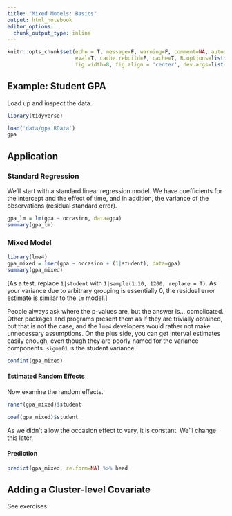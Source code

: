 ```yaml
---
title: "Mixed Models: Basics"
output: html_notebook
editor_options: 
  chunk_output_type: inline
---
```



```r
knitr::opts_chunk$set(echo = T, message=F, warning=F, comment=NA, autodep=F, 
                      eval=T, cache.rebuild=F, cache=T, R.options=list(width=120), 
                      fig.width=8, fig.align = 'center', dev.args=list(bg = 'transparent'), dev='svglite')
```


## Example: Student GPA

Load up and inspect the data.

```r
library(tidyverse)
```


```r
load('data/gpa.RData')
gpa
```

## Application

### Standard Regression

We'll start with a standard linear regression model. We have coefficients for the intercept and the effect of time, and in addition, the variance of the observations (residual standard error).

```r
gpa_lm = lm(gpa ~ occasion, data=gpa)
summary(gpa_lm)
```

### Mixed Model

```r
library(lme4)
gpa_mixed = lmer(gpa ~ occasion + (1|student), data=gpa)
summary(gpa_mixed)
```

[As a test, replace `1|student` with `1|sample(1:10, 1200, replace = T)`.  As your variance due to arbitrary grouping is essentially 0, the residual error estimate is similar to the `lm` model.]


People always ask where the p-values are, but the answer is... complicated.  Other packages and programs present them as if they are trivially obtained, but that is not the case, and the `lme4` developers would rather not make unnecessary assumptions.  On the plus side, you can get interval estimates easily enough, even though they are poorly named for the variance components. `sigma01` is the student variance.

```r
confint(gpa_mixed)
```

#### Estimated Random Effects

Now examine the random effects.

```r
ranef(gpa_mixed)$student 
```

```r
coef(gpa_mixed)$student 
```

As we didn't allow the occasion effect to vary, it is constant.  We'll change this later.

#### Prediction

```r
predict(gpa_mixed, re.form=NA) %>% head
```

## Adding a Cluster-level Covariate

See exercises.